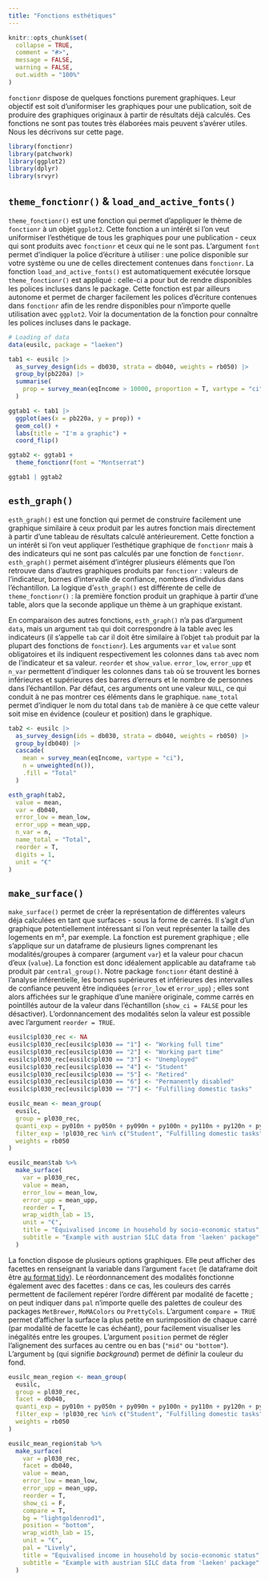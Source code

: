 ```yaml
---
title: "Fonctions esthétiques"
---
```


```r
knitr::opts_chunk$set(
  collapse = TRUE,
  comment = "#>",
  message = FALSE,
  warning = FALSE,
  out.width = "100%"
)
```

`fonctionr` dispose de quelques fonctions purement graphiques. Leur objectif est soit d'uniformiser les graphiques pour une publication, soit de produire des graphiques originaux à partir de résultats déjà calculés. Ces fonctions ne sont pas toutes très élaborées mais peuvent s'avérer utiles. Nous les décrivons sur cette page.

```r
library(fonctionr)
library(patchwork)
library(ggplot2)
library(dplyr)
library(srvyr)
```

## `theme_fonctionr()` & `load_and_active_fonts()`

`theme_fonctionr()` est une fonction qui permet d'appliquer le thème de `fonctionr` à un objet `ggplot2`. Cette fonction a un intérêt si l'on veut uniformiser l'esthétique de tous les graphiques pour une publication - ceux qui sont produits avec `fonctionr` et ceux qui ne le sont pas. L'argument `font` permet d'indiquer la police d'écriture à utiliser : une police disponible sur votre système ou une de celles directement contenues dans `fonctionr`. La fonction `load_and_active_fonts()` est automatiquement exécutée lorsque `theme_fonctionr()` est appliqué : celle-ci a pour but de rendre disponibles les polices incluses dans le package. Cette fonction est par ailleurs autonome et permet de charger facilement les polices d'écriture contenues dans `fonctionr` afin de les rendre disponibles pour n'importe quelle utilisation avec `ggplot2`. Voir la documentation de la fonction pour connaître les polices incluses dans le package.

```r
# Loading of data
data(eusilc, package = "laeken")

tab1 <- eusilc |>
  as_survey_design(ids = db030, strata = db040, weights = rb050) |>
  group_by(pb220a) |>
  summarise(
    prop = survey_mean(eqIncome > 10000, proportion = T, vartype = "ci", na.rm = T)
  )

ggtab1 <- tab1 |>
  ggplot(aes(x = pb220a, y = prop)) +
  geom_col() +
  labs(title = "I'm a graphic") +
  coord_flip()

ggtab2 <- ggtab1 +
  theme_fonctionr(font = "Montserrat")

ggtab1 | ggtab2
```

## `esth_graph()`

`esth_graph()` est une fonction qui permet de construire facilement une graphique similaire à ceux produit par les autres fonction mais directement à partir d'une tableau de résultats calculé antérieurement. Cette fonction a un intérêt si l'on veut appliquer l'esthétique graphique de `fonctionr` mais à des indicateurs qui ne sont pas calculés par une fonction de `fonctionr`. `esth_graph()` permet aisément d'intégrer plusieurs éléments que l'on retrouve dans d'autres graphiques produits par `fonctionr` : valeurs de l'indicateur, bornes d'intervalle de confiance, nombres d'individus dans l'échantillon. La logique d'`esth_graph()` est différente de celle de `theme_fonctionr()` : la première fonction produit un graphique à partir d'une table, alors que la seconde applique un thème à un graphique existant.

En comparaison des autres fonctions, `esth_graph()` n'a pas d'argument `data`, mais un argument `tab` qui doit correspondre à la table avec les indicateurs (il s'appelle `tab` car il doit être similaire à l'objet `tab` produit par la plupart des fonctions de `fonctionr`). Les arguments `var` et `value` sont obligatoires et ils indiquent respectivement les colonnes dans `tab` avec nom de l'indicateur et sa valeur. `reorder` et `show_value`. `error_low`, `error_upp` et `n_var` permettent d'indiquer les colonnes dans `tab` où se trouvent les bornes inférieures et supérieures des barres d'erreurs et le nombre de personnes dans l'échantillon. Par défaut, ces arguments ont une valeur `NULL`, ce qui conduit à ne pas montrer ces éléments dans le graphique. `name_total` permet d'indiquer le nom du total dans `tab` de manière à ce que cette valeur soit mise en évidence (couleur et position) dans le graphique.

```r
tab2 <- eusilc |>
  as_survey_design(ids = db030, strata = db040, weights = rb050) |>
  group_by(db040) |>
  cascade(
    mean = survey_mean(eqIncome, vartype = "ci"),
    n = unweighted(n()),
    .fill = "Total"
  )

esth_graph(tab2,
  value = mean,
  var = db040,
  error_low = mean_low,
  error_upp = mean_upp,
  n_var = n,
  name_total = "Total",
  reorder = T,
  digits = 1,
  unit = "€"
)
```

## `make_surface()`

`make_surface()` permet de créer la représentation de différentes valeurs déja calculées en tant que surfaces - sous la forme de carrés. Il s'agit d'un graphique potentiellement intéressant si l'on veut représenter la taille des logements en m², par exemple. La fonction est purement graphique ; elle s'applique sur un dataframe de plusieurs lignes comprenant les modalités/groupes à comparer (argument `var`) et la valeur pour chacun d'eux (`value`). La fonction est donc idéalement applicable au dataframe `tab` produit par `central_group()`. Notre package `fonctionr` étant destiné à l'analyse inférentielle, les bornes supérieures et inférieures des intervalles de confiance peuvent être indiquées (`error_low` et `error_upp`) ; elles sont alors affichées sur le graphique d'une manière originale, comme carrés en pointillés autour de la valeur dans l'échantillon (`show_ci = FALSE` pour les désactiver). L'ordonnancement des modalités selon la valeur est possible avec l'argument `reorder = TRUE`.

```r
eusilc$pl030_rec <- NA
eusilc$pl030_rec[eusilc$pl030 == "1"] <- "Working full time"
eusilc$pl030_rec[eusilc$pl030 == "2"] <- "Working part time"
eusilc$pl030_rec[eusilc$pl030 == "3"] <- "Unemployed"
eusilc$pl030_rec[eusilc$pl030 == "4"] <- "Student"
eusilc$pl030_rec[eusilc$pl030 == "5"] <- "Retired"
eusilc$pl030_rec[eusilc$pl030 == "6"] <- "Permanently disabled"
eusilc$pl030_rec[eusilc$pl030 == "7"] <- "Fulfilling domestic tasks"

eusilc_mean <- mean_group(
  eusilc,
  group = pl030_rec,
  quanti_exp = py010n + py050n + py090n + py100n + py110n + py120n + py130n + py140n,
  filter_exp = !pl030_rec %in% c("Student", "Fulfilling domestic tasks") & db040 == "Tyrol",
  weights = rb050
)
```

```r
eusilc_mean$tab %>%
  make_surface(
    var = pl030_rec,
    value = mean,
    error_low = mean_low,
    error_upp = mean_upp,
    reorder = T,
    wrap_width_lab = 15,
    unit = "€",
    title = "Equivalised income in household by socio-economic status",
    subtitle = "Example with austrian SILC data from 'laeken' package"
  )
```

La fonction dispose de plusieurs options graphiques. Elle peut afficher des facettes en renseignant la variable dans l'argument `facet` (le dataframe doit être [au format tidy](https://r4ds.had.co.nz/tidy-data.html)). Le réordonnancement des modalités fonctionne également avec des facettes : dans ce cas, les couleurs des carrés permettent de facilement repérer l'ordre différent par modalité de facette ; on peut indiquer dans `pal` n'importe quelle des palettes de couleur des packages `MetBrewer`, `MoMAColors` ou `PrettyCols`. L'argument `compare = TRUE` permet d'afficher la surface la plus petite en surimposition de chaque carré (par modalité de facette le cas échéant), pour facilement visualiser les inégalités entre les groupes. L'argument `position` permet de régler l'alignement des surfaces au centre ou en bas (`"mid"` ou `"bottom"`). L'argument `bg` (qui signifie *background*) permet de définir la couleur du fond.

```r
eusilc_mean_region <- mean_group(
  eusilc,
  group = pl030_rec,
  facet = db040,
  quanti_exp = py010n + py050n + py090n + py100n + py110n + py120n + py130n + py140n,
  filter_exp = !pl030_rec %in% c("Student", "Fulfilling domestic tasks") & db040 %in% c("Tyrol", "Upper Austria", "Vienna", "Vorarlberg"),
  weights = rb050
)
```

```r
eusilc_mean_region$tab %>%
  make_surface(
    var = pl030_rec,
    facet = db040,
    value = mean,
    error_low = mean_low,
    error_upp = mean_upp,
    reorder = T,
    show_ci = F,    
    compare = T,
    bg = "lightgoldenrod1",
    position = "bottom",
    wrap_width_lab = 15,
    unit = "€",
    pal = "Lively",
    title = "Equivalised income in household by socio-economic status",
    subtitle = "Example with austrian SILC data from 'laeken' package"
  )
```
